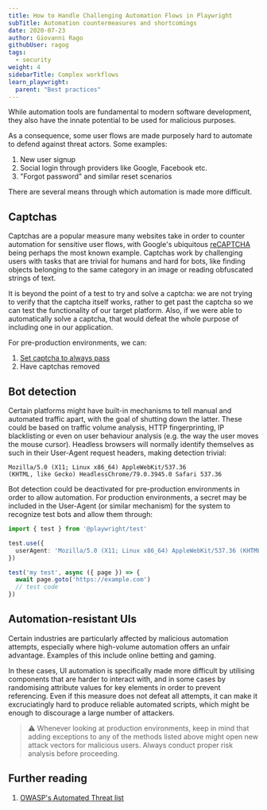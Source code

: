 ```yaml
---
title: How to Handle Challenging Automation Flows in Playwright
subTitle: Automation countermeasures and shortcomings
date: 2020-07-23
author: Giovanni Rago
githubUser: ragog
tags:
  - security
weight: 4
sidebarTitle: Complex workflows
learn_playwright:
  parent: "Best practices"
---
```


While automation tools are fundamental to modern software development, they also have the innate potential to be used for malicious purposes.



As a consequence, some user flows are made purposely hard to automate to defend against threat actors. Some examples:
1. New user signup
2. Social login through providers like Google, Facebook etc.
3. "Forgot password" and similar reset scenarios



There are several means through which automation is made more difficult.

## Captchas
Captchas are a popular measure many websites take in order to counter automation for sensitive user flows, with Google's ubiquitous [reCAPTCHA](https://www.google.com/recaptcha/intro/v3.html) being perhaps the most known example. Captchas work by challenging users with tasks that are trivial for humans and hard for bots, like finding objects belonging to the same category in an image or reading obfuscated strings of text.

It is beyond the point of a test to try and solve a captcha: we are not trying to verify that the captcha itself works, rather to get past the captcha so we can test the functionality of our target platform. Also, if we were able to automatically solve a captcha, that would defeat the whole purpose of including one in our application.

For pre-production environments, we can:
1. [Set captcha to always pass](https://developers.google.com/recaptcha/docs/faq#id-like-to-run-automated-tests-with-recaptcha.-what-should-i-do)
2. Have captchas removed

## Bot detection
Certain platforms might have built-in mechanisms to tell manual and automated traffic apart, with the goal of shutting down the latter. These could be based on traffic volume analysis, HTTP fingerprinting, IP blacklisting or even on user behaviour analysis (e.g. the way the user moves the mouse cursor). Headless browsers will normally identify themselves as such in their User-Agent request headers, making detection trivial:

```
Mozilla/5.0 (X11; Linux x86_64) AppleWebKit/537.36
(KHTML, like Gecko) HeadlessChrome/79.0.3945.0 Safari 537.36
```

Bot detection could be deactivated for pre-production environments in order to allow automation. For production environments, a secret may be included in the User-Agent (or similar mechanism) for the system to recognize test bots and allow them through:

```ts {title="set-useragent.spec.ts"}
import { test } from '@playwright/test'

test.use({
  userAgent: 'Mozilla/5.0 (X11; Linux x86_64) AppleWebKit/537.36 (KHTML, like Gecko) HeadlessChrome/79.0.3945.0 Safari 537.36 Secret/<MY_SECRET>'
})

test('my test', async ({ page }) => {
  await page.goto('https://example.com')
  // test code
})
```

## Automation-resistant UIs
Certain industries are particularly affected by malicious automation attempts, especially where high-volume automation offers an unfair advantage. Examples of this include online betting and gaming.

In these cases, UI automation is specifically made more difficult by utilising components that are harder to interact with, and in some cases by randomising attribute values for key elements in order to prevent referencing. Even if this measure does not defeat all attempts, it can make it excruciatingly hard to produce reliable automated scripts, which might be enough to discourage a large number of attackers.

> ⚠️ Whenever looking at production environments, keep in mind that adding exceptions to any of the methods listed above might open new attack vectors for malicious users. Always conduct proper risk analysis before proceeding.


## Further reading
1. [OWASP's Automated Threat list](https://wiki.owasp.org/index.php/Category:Automated_Threat)
